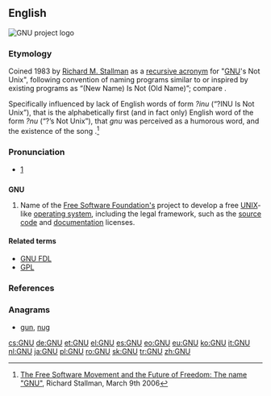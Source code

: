 {{also|Gnu|gnu|gnú}}
==English==
[[File:Heckert GNU white.svg|thumb|'''GNU''' project logo]]
{{wikipedia|GNU}}

===Etymology===
Coined 1983 by [[w:Richard M. Stallman|Richard M. Stallman]] as a [[recursive acronym]] for "[[w:GNU|GNU]]'s Not Unix", following convention of naming programs similar to or inspired by existing programs as “(New Name) Is Not (Old Name)”; compare {{w|Xinu}}.

Specifically influenced by lack of English words of form ''?inu'' (“?INU Is Not Unix”), that {{term|gnu|lang=en}} is the alphabetically first (and in fact only) English word of the form ''?nu'' (“?’s Not Unix”), that ''gnu'' was perceived as a humorous word, and the existence of the song ''{{w|The Gnu}}''.<ref>[http://fsfe.org/freesoftware/transcripts/rms-fs-2006-03-09.en.html#the-name-gnu The Free Software Movement and the Future of Freedom: The name "GNU"], Richard Stallman, March 9th 2006</ref>

===Pronunciation===
* {{IPA|/ɡəˈnuː/}} [http://www.gnu.org/gnu/manifesto.html]

==={{acronym-old}}===
'''GNU'''

# Name of the [[w:Free Software Foundation|Free Software Foundation's]] project to develop a free [[UNIX]]-like [[operating system]], including the legal framework, such as the [[source code]] and [[documentation]] licenses.

====Related terms====
* [[GNU FDL]]
* [[GPL]]

===References===
<references/>

===Anagrams===
* [[gun#English|gun]], [[nug#English|nug]]

[[cs:GNU]]
[[de:GNU]]
[[et:GNU]]
[[el:GNU]]
[[es:GNU]]
[[eo:GNU]]
[[eu:GNU]]
[[ko:GNU]]
[[it:GNU]]
[[nl:GNU]]
[[ja:GNU]]
[[pl:GNU]]
[[ro:GNU]]
[[sk:GNU]]
[[tr:GNU]]
[[zh:GNU]]